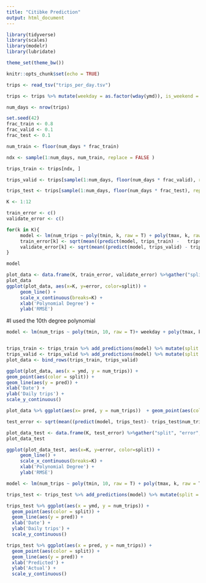---
title: "Citibke Prediction"
output: html_document
---

```{r setup, include=FALSE}
library(tidyverse)
library(scales)
library(modelr)
library(lubridate)

theme_set(theme_bw())

knitr::opts_chunk$set(echo = TRUE)
```


```{r}
trips <- read_tsv("trips_per_day.tsv")

trips <- trips %>% mutate(weekday = as.factor(wday(ymd)), is_weekend = (weekday == 1 | weekday == 7), is_holiday = !is.na(holiday), prcp_level = as.numeric(prcp >= 0.3))

num_days <- nrow(trips)
```


```{r}
set.seed(42)
frac_train <- 0.8
frac_valid <- 0.1
frac_test <- 0.1

num_train <- floor(num_days * frac_train)

ndx <- sample(1:num_days, num_train, replace = FALSE )

trips_train <- trips[ndx, ]

trips_valid <- trips[sample(1:num_days, floor(num_days * frac_valid), replace = FALSE ), ]

trips_test <- trips[sample(1:num_days, floor(num_days * frac_test), replace = FALSE ), ]


```

```{r}
K <- 1:12

train_error <- c()
validate_error <- c()

for(k in K){ 
     model <- lm(num_trips ~ poly(tmin, k, raw = T) + poly(tmax, k, raw = T) + poly(snwd, k, raw = T) + prcp_level + weekday +  is_weekend + is_holiday, data = trips_train)  
     train_error[k] <- sqrt(mean((predict(model, trips_train) -   trips_train$num_trips)^2))                    
     validate_error[k] <- sqrt(mean((predict(model, trips_valid) - trips_valid$num_trips)^2)) 
}

model
```

```{r}
plot_data <- data.frame(K, train_error, validate_error) %>%gather("split", "error", -K)
plot_data
ggplot(plot_data, aes(x=K, y=error, color=split)) +
     geom_line() +
     scale_x_continuous(breaks=K) +
     xlab('Polynomial Degree') +
     ylab('RMSE')
```

#I used the 10th degree polynomial
```{r}
model <- lm(num_trips ~ poly(tmin, 10, raw = T)+ weekday + poly(tmax, k, raw = T) + poly(snwd, k, raw = T)  + prcp_level + is_weekend + is_holiday, data = trips_train)


trips_train <- trips_train %>% add_predictions(model) %>% mutate(split = "train")
trips_valid <- trips_valid %>% add_predictions(model) %>% mutate(split = "validate")
plot_data <- bind_rows(trips_train, trips_valid)

ggplot(plot_data, aes(x = ymd, y = num_trips)) +
geom_point(aes(color = split)) +
geom_line(aes(y = pred)) +
xlab('Date') +
ylab('Daily trips') +
scale_y_continuous()

```
```{r}
plot_data %>% ggplot(aes(x= pred, y = num_trips))  + geom_point(aes(color = split)) + geom_line(aes(y = pred)) + xlab("Predicted") + ylab("Actual") + scale_y_continuous()

```

```{r}
test_error <- sqrt(mean((predict(model, trips_test)- trips_test$num_trips)^2))

plot_data_test <- data.frame(K, test_error) %>%gather("split", "error", -K)
plot_data_test
```


```{r}
ggplot(plot_data_test, aes(x=K, y=error, color=split)) +
     geom_line() +
     scale_x_continuous(breaks=K) +
     xlab('Polynomial Degree') +
     ylab('RMSE')
```


```{r}
model <- lm(num_trips ~ poly(tmin, 10, raw = T) + poly(tmax, k, raw = T) + poly(snwd, k, raw = T) +  weekday + prcp_level + is_weekend + is_holiday, data= trips_test)

trips_test <- trips_test %>% add_predictions(model) %>% mutate(split = "test")

trips_test %>% ggplot(aes(x = ymd, y = num_trips)) +
  geom_point(aes(color = split)) +
  geom_line(aes(y = pred)) +
  xlab('Date') +
  ylab('Daily trips') +
  scale_y_continuous()

trips_test %>% ggplot(aes(x = pred, y = num_trips)) +
  geom_point(aes(color = split)) +
  geom_line(aes(y = pred)) +
  xlab('Predicted') +
  ylab('Actual') +
  scale_y_continuous()

```


